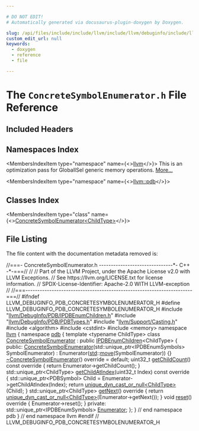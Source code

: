 ```yaml
---

# DO NOT EDIT!
# Automatically generated via docusaurus-plugin-doxygen by Doxygen.

slug: /api/files/include/include/llvm/include/llvm/debuginfo/include/llvm/debuginfo/pdb/concretesymbolenumerator-h
custom_edit_url: null
keywords:
  - doxygen
  - reference
  - file

---
```





# The `ConcreteSymbolEnumerator.h` File Reference

<DoxygenPage pluginConfig={pluginConfig}>



## Included Headers

<IncludesList>
<IncludesListItem
  filePath="llvm/DebugInfo/PDB/IPDBEnumChildren.h"
  permalink="/docs/api/files/include/include/llvm/include/llvm/debuginfo/include/llvm/debuginfo/pdb/ipdbenumchildren-h"
  isLocal="true" />
<IncludesListItem
  filePath="llvm/DebugInfo/PDB/PDBTypes.h"
  permalink="/docs/api/files/include/include/llvm/include/llvm/debuginfo/include/llvm/debuginfo/pdb/pdbtypes-h"
  isLocal="true" />
<IncludesListItem
  filePath="llvm/Support/Casting.h"
  permalink="/docs/api/files/include/include/llvm/include/llvm/support/casting-h"
  isLocal="true" />
<IncludesListItem
  filePath="algorithm"
  permalink=""
  isLocal="false" />
<IncludesListItem
  filePath="cstdint"
  permalink=""
  isLocal="false" />
<IncludesListItem
  filePath="memory"
  permalink=""
  isLocal="false" />
</IncludesList>

## Namespaces Index

<MembersIndex>

<MembersIndexItem
  type="namespace"
  name={<><a href="/docs/api/namespaces/llvm">llvm</a></>}>
This is an optimization pass for GlobalISel generic memory operations. <a href="/docs/api/namespaces/llvm/#details">More...</a>
</MembersIndexItem>

<MembersIndexItem
  type="namespace"
  name={<><a href="/docs/api/namespaces/llvm/pdb">llvm::pdb</a></>}>
</MembersIndexItem>

</MembersIndex>

## Classes Index

<MembersIndex>

<MembersIndexItem
  type="class"
  name={<><a href="/docs/api/classes/llvm/pdb/concretesymbolenumerator">ConcreteSymbolEnumerator&lt;ChildType&gt;</a></>}>
</MembersIndexItem>

</MembersIndex>


## File Listing

The file content with the documentation metadata removed is:

<ProgramListing>

<Link id="l00001" /><CodeLine lineNumber="1"><span class="doxyHighlightComment">//===- ConcreteSymbolEnumerator.h -------------------------------&#42;- C++ -&#42;-===//</span></CodeLine>
<Link id="l00002" /><CodeLine lineNumber="2"><span class="doxyHighlightComment">//</span></CodeLine>
<Link id="l00003" /><CodeLine lineNumber="3"><span class="doxyHighlightComment">// Part of the LLVM Project, under the Apache License v2.0 with LLVM Exceptions.</span></CodeLine>
<Link id="l00004" /><CodeLine lineNumber="4"><span class="doxyHighlightComment">// See https://llvm.org/LICENSE.txt for license information.</span></CodeLine>
<Link id="l00005" /><CodeLine lineNumber="5"><span class="doxyHighlightComment">// SPDX-License-Identifier: Apache-2.0 WITH LLVM-exception</span></CodeLine>
<Link id="l00006" /><CodeLine lineNumber="6"><span class="doxyHighlightComment">//</span></CodeLine>
<Link id="l00007" /><CodeLine lineNumber="7"><span class="doxyHighlightComment">//===----------------------------------------------------------------------===//</span></CodeLine>
<Link id="l00008" /><CodeLine lineNumber="8"></CodeLine>
<Link id="l00009" /><CodeLine lineNumber="9"><span class="doxyHighlightPreprocessor">#ifndef LLVM&#95;DEBUGINFO&#95;PDB&#95;CONCRETESYMBOLENUMERATOR&#95;H</span></CodeLine>
<Link id="l00010" /><CodeLine lineNumber="10"><span class="doxyHighlightPreprocessor">#define LLVM&#95;DEBUGINFO&#95;PDB&#95;CONCRETESYMBOLENUMERATOR&#95;H</span></CodeLine>
<Link id="l00011" /><CodeLine lineNumber="11"></CodeLine>
<Link id="l00012" /><CodeLine lineNumber="12"><span class="doxyHighlightPreprocessor">#include &quot;<a href="/docs/api/files/include/include/llvm/include/llvm/debuginfo/include/llvm/debuginfo/pdb/ipdbenumchildren-h">llvm/DebugInfo/PDB/IPDBEnumChildren.h</a>&quot;</span></CodeLine>
<Link id="l00013" /><CodeLine lineNumber="13"><span class="doxyHighlightPreprocessor">#include &quot;<a href="/docs/api/files/include/include/llvm/include/llvm/debuginfo/include/llvm/debuginfo/pdb/pdbtypes-h">llvm/DebugInfo/PDB/PDBTypes.h</a>&quot;</span></CodeLine>
<Link id="l00014" /><CodeLine lineNumber="14"><span class="doxyHighlightPreprocessor">#include &quot;<a href="/docs/api/files/include/include/llvm/include/llvm/support/casting-h">llvm/Support/Casting.h</a>&quot;</span></CodeLine>
<Link id="l00015" /><CodeLine lineNumber="15"><span class="doxyHighlightPreprocessor">#include &lt;algorithm&gt;</span></CodeLine>
<Link id="l00016" /><CodeLine lineNumber="16"><span class="doxyHighlightPreprocessor">#include &lt;cstdint&gt;</span></CodeLine>
<Link id="l00017" /><CodeLine lineNumber="17"><span class="doxyHighlightPreprocessor">#include &lt;memory&gt;</span></CodeLine>
<Link id="l00018" /><CodeLine lineNumber="18"></CodeLine>
<Link id="l00019" /><CodeLine lineNumber="19"><span class="doxyHighlightKeyword">namespace </span><span class="doxyHighlight"><a href="/docs/api/namespaces/llvm">llvm</a> &#123;</span></CodeLine>
<Link id="l00020" /><CodeLine lineNumber="20"><span class="doxyHighlightKeyword">namespace </span><span class="doxyHighlight"><a href="/docs/api/namespaces/llvm/pdb">pdb</a> &#123;</span></CodeLine>
<Link id="l00021" /><CodeLine lineNumber="21"></CodeLine>
<Link id="l00022" /><CodeLine lineNumber="22"><span class="doxyHighlightKeyword">template</span><span class="doxyHighlight"> &lt;</span><span class="doxyHighlightKeyword">typename</span><span class="doxyHighlight"> ChildType&gt;</span></CodeLine>
<Link id="l00023" /><CodeLine lineNumber="23" lineLink="/docs/api/classes/llvm/pdb/concretesymbolenumerator"><span class="doxyHighlightKeyword">class </span><span class="doxyHighlight"><a href="/docs/api/classes/llvm/pdb/concretesymbolenumerator/#af150fe1c433cbaf42636e7465a128dfe">ConcreteSymbolEnumerator</a> : </span><span class="doxyHighlightKeyword">public</span><span class="doxyHighlight"> <a href="/docs/api/classes/llvm/pdb/ipdbenumchildren">IPDBEnumChildren</a>&lt;ChildType&gt; &#123;</span></CodeLine>
<Link id="l00024" /><CodeLine lineNumber="24"><span class="doxyHighlightKeyword">public</span><span class="doxyHighlight">:</span></CodeLine>
<Link id="l00025" /><CodeLine lineNumber="25" lineLink="/docs/api/classes/llvm/pdb/concretesymbolenumerator/#af150fe1c433cbaf42636e7465a128dfe"><span class="doxyHighlight">  <a href="/docs/api/classes/llvm/pdb/concretesymbolenumerator/#af150fe1c433cbaf42636e7465a128dfe">ConcreteSymbolEnumerator</a>(std::unique&#95;ptr&lt;IPDBEnumSymbols&gt; SymbolEnumerator)</span></CodeLine>
<Link id="l00026" /><CodeLine lineNumber="26"><span class="doxyHighlight">      : Enumerator(<a href="/docs/api/namespaces/std">std</a>::<a href="/docs/api/namespaces/llvm/#abfc9c7ecf70f66901e439f7c04ef3dbb">move</a>(SymbolEnumerator)) &#123;&#125;</span></CodeLine>
<Link id="l00027" /><CodeLine lineNumber="27"></CodeLine>
<Link id="l00028" /><CodeLine lineNumber="28" lineLink="/docs/api/classes/llvm/pdb/concretesymbolenumerator/#a0ec880826575514a6dbcf738b99ef7e1"><span class="doxyHighlight">  <a href="/docs/api/classes/llvm/pdb/concretesymbolenumerator/#a0ec880826575514a6dbcf738b99ef7e1">~ConcreteSymbolEnumerator</a>() </span><span class="doxyHighlightKeyword">override</span><span class="doxyHighlight"> = </span><span class="doxyHighlightKeywordFlow">default</span><span class="doxyHighlight">;</span></CodeLine>
<Link id="l00029" /><CodeLine lineNumber="29"></CodeLine>
<Link id="l00030" /><CodeLine lineNumber="30" lineLink="/docs/api/classes/llvm/pdb/concretesymbolenumerator/#a4d682447ee4ff9e902c9842dc644a6b3"><span class="doxyHighlight">  uint32&#95;t <a href="/docs/api/classes/llvm/pdb/concretesymbolenumerator/#a4d682447ee4ff9e902c9842dc644a6b3">getChildCount</a>()</span><span class="doxyHighlightKeyword"> const override </span><span class="doxyHighlight">&#123;</span></CodeLine>
<Link id="l00031" /><CodeLine lineNumber="31"><span class="doxyHighlight">    </span><span class="doxyHighlightKeywordFlow">return</span><span class="doxyHighlight"> Enumerator-&gt;getChildCount();</span></CodeLine>
<Link id="l00032" /><CodeLine lineNumber="32"><span class="doxyHighlight">  &#125;</span></CodeLine>
<Link id="l00033" /><CodeLine lineNumber="33"></CodeLine>
<Link id="l00034" /><CodeLine lineNumber="34" lineLink="/docs/api/classes/llvm/pdb/concretesymbolenumerator/#a4cc9e721ba53d2f7221f38510c7c990c"><span class="doxyHighlight">  std::unique&#95;ptr&lt;ChildType&gt; <a href="/docs/api/classes/llvm/pdb/concretesymbolenumerator/#a4cc9e721ba53d2f7221f38510c7c990c">getChildAtIndex</a>(uint32&#95;t Index)</span><span class="doxyHighlightKeyword"> const override </span><span class="doxyHighlight">&#123;</span></CodeLine>
<Link id="l00035" /><CodeLine lineNumber="35"><span class="doxyHighlight">    std::unique&#95;ptr&lt;PDBSymbol&gt; Child = Enumerator-&gt;getChildAtIndex(Index);</span></CodeLine>
<Link id="l00036" /><CodeLine lineNumber="36"><span class="doxyHighlight">    </span><span class="doxyHighlightKeywordFlow">return</span><span class="doxyHighlight"> <a href="/docs/api/namespaces/llvm/#ac54a2b68cbe006eca672924118a6aa9b">unique&#95;dyn&#95;cast&#95;or&#95;null&lt;ChildType&gt;</a>(Child);</span></CodeLine>
<Link id="l00037" /><CodeLine lineNumber="37"><span class="doxyHighlight">  &#125;</span></CodeLine>
<Link id="l00038" /><CodeLine lineNumber="38"></CodeLine>
<Link id="l00039" /><CodeLine lineNumber="39" lineLink="/docs/api/classes/llvm/pdb/concretesymbolenumerator/#a2551cf186457c3616d283bd4f26ce10c"><span class="doxyHighlight">  std::unique&#95;ptr&lt;ChildType&gt; <a href="/docs/api/classes/llvm/pdb/concretesymbolenumerator/#a2551cf186457c3616d283bd4f26ce10c">getNext</a>()</span><span class="doxyHighlightKeyword"> override </span><span class="doxyHighlight">&#123;</span></CodeLine>
<Link id="l00040" /><CodeLine lineNumber="40"><span class="doxyHighlight">    </span><span class="doxyHighlightKeywordFlow">return</span><span class="doxyHighlight"> <a href="/docs/api/namespaces/llvm/#ac54a2b68cbe006eca672924118a6aa9b">unique&#95;dyn&#95;cast&#95;or&#95;null&lt;ChildType&gt;</a>(Enumerator-&gt;getNext());</span></CodeLine>
<Link id="l00041" /><CodeLine lineNumber="41"><span class="doxyHighlight">  &#125;</span></CodeLine>
<Link id="l00042" /><CodeLine lineNumber="42"></CodeLine>
<Link id="l00043" /><CodeLine lineNumber="43" lineLink="/docs/api/classes/llvm/pdb/concretesymbolenumerator/#a8dfb457b6f673ec9562e7d7836d5429a"><span class="doxyHighlight">  </span><span class="doxyHighlightKeywordType">void</span><span class="doxyHighlight"> <a href="/docs/api/classes/llvm/pdb/concretesymbolenumerator/#a8dfb457b6f673ec9562e7d7836d5429a">reset</a>()</span><span class="doxyHighlightKeyword"> override </span><span class="doxyHighlight">&#123; Enumerator-&gt;reset(); &#125;</span></CodeLine>
<Link id="l00044" /><CodeLine lineNumber="44"></CodeLine>
<Link id="l00045" /><CodeLine lineNumber="45"><span class="doxyHighlightKeyword">private</span><span class="doxyHighlight">:</span></CodeLine>
<Link id="l00046" /><CodeLine lineNumber="46"></CodeLine>
<Link id="l00047" /><CodeLine lineNumber="47"><span class="doxyHighlight">  std::unique&#95;ptr&lt;IPDBEnumSymbols&gt; <a href="/docs/api/namespaces/llvm/#ac226f3d2b9ca090171a8e0a8cb92c343a30309b565fa53a27f30668e22f7cf058">Enumerator</a>;</span></CodeLine>
<Link id="l00048" /><CodeLine lineNumber="48"><span class="doxyHighlight">&#125;;</span></CodeLine>
<Link id="l00049" /><CodeLine lineNumber="49"></CodeLine>
<Link id="l00050" /><CodeLine lineNumber="50"><span class="doxyHighlight">&#125; </span><span class="doxyHighlightComment">// end namespace pdb</span></CodeLine>
<Link id="l00051" /><CodeLine lineNumber="51"><span class="doxyHighlight">&#125; </span><span class="doxyHighlightComment">// end namespace llvm</span></CodeLine>
<Link id="l00052" /><CodeLine lineNumber="52"></CodeLine>
<Link id="l00053" /><CodeLine lineNumber="53"><span class="doxyHighlightPreprocessor">#endif </span><span class="doxyHighlightComment">// LLVM&#95;DEBUGINFO&#95;PDB&#95;CONCRETESYMBOLENUMERATOR&#95;H</span></CodeLine>

</ProgramListing>


</DoxygenPage>
